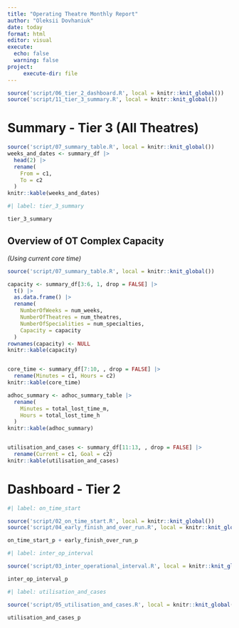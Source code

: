 ```yaml
---
title: "Operating Theatre Monthly Report"
author: "Oleksii Dovhaniuk"
date: today
format: html
editor: visual
execute:
  echo: false
  warning: false
project:
     execute-dir: file
---
```


```r

source('script/06_tier_2_dashboard.R', local = knitr::knit_global())
source('script/11_tier_3_summary.R', local = knitr::knit_global())
```

# **Summary - Tier 3 (All Theatres)**

```r
source('script/07_summary_table.R', local = knitr::knit_global())
weeks_and_dates <- summary_df |> 
  head(2) |> 
  rename(
    From = c1,
    To = c2
  )
knitr::kable(weeks_and_dates)
```

```r
#| label: tier_3_summary

tier_3_summary
```

## Overview of OT Complex Capacity

*(Using current core time)*

```r
source('script/07_summary_table.R', local = knitr::knit_global())

capacity <- summary_df[3:6, 1, drop = FALSE] |> 
  t() |> 
  as.data.frame() |> 
  rename(
    NumberOfWeeks = num_weeks,
    NumberOfTheatres = num_theatres,
    NumberOfSpecialities = num_specialties,
    Capacity = capacity
  ) 
rownames(capacity) <- NULL
knitr::kable(capacity) 


core_time <- summary_df[7:10, , drop = FALSE] |> 
  rename(Minutes = c1, Hours = c2)
knitr::kable(core_time)

adhoc_summary <- adhoc_summary_table |> 
  rename(
    Minutes = total_lost_time_m,
    Hours = total_lost_time_h
  )  
knitr::kable(adhoc_summary)


utilisation_and_cases <- summary_df[11:13, , drop = FALSE] |> 
  rename(Current = c1, Goal = c2)
knitr::kable(utilisation_and_cases)

```

# **Dashboard - Tier 2**

```r
#| label: on_time_start

source('script/02_on_time_start.R', local = knitr::knit_global())
source('script/04_early_finish_and_over_run.R', local = knitr::knit_global())

on_time_start_p + early_finish_over_run_p
```

```r
#| label: inter_op_interval

source('script/03_inter_operational_interval.R', local = knitr::knit_global())

inter_op_interval_p
```

```r
#| label: utilisation_and_cases

source('script/05_utilisation_and_cases.R', local = knitr::knit_global())

utilisation_and_cases_p
```
